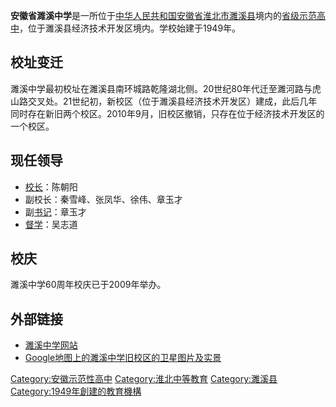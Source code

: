 '''安徽省濉溪中学'''是一所位于[[中华人民共和国|中华人民共和国]][[安徽省|安徽省]][[淮北市|淮北市]][[濉溪县|濉溪县]]境内的[[省级示范高中|省级示范高中]]，位于濉溪县经济技术开发区境内。学校始建于1949年。

==校址变迁==
濉溪中学最初校址在濉溪县南环城路乾隆湖北侧。20世纪80年代迁至濉河路与虎山路交叉处。21世纪初，新校区（位于濉溪县经济技术开发区）建成，此后几年同时存在新旧两个校区。2010年9月，旧校区撤销，只存在位于经济技术开发区的一个校区。

==现任领导==
*[[校长|校长]]：陈朝阳
*副校长：秦雪峰、张凤华、徐伟、章玉才
*副[[书记|书记]]：章玉才		
*[[督学|督学]]：吴志道

== 校庆 ==
濉溪中学60周年校庆已于2009年举办。

==外部链接==
* [https://web.archive.org/web/20090106204902/http://www.sxzhx.net/pe 濉溪中学网站]
* [https://web.archive.org/web/20141219052551/http://www.panoramio.com/map#lt=33.927685&ln=116.760099&z=0&k=2&a=1&tab=1#lt=33.927685&ln=116.760099&z=0&k=2&a=1&tab=1 Google地图上的濉溪中学旧校区的卫星图片及实景]
{{安徽省示范性普通高级中学}}
[[Category:安徽示范性高中|Category:安徽示范性高中]]
[[Category:淮北中等教育|Category:淮北中等教育]]
[[Category:濉溪县|Category:濉溪县]]
[[Category:1949年創建的教育機構|Category:1949年創建的教育機構]]